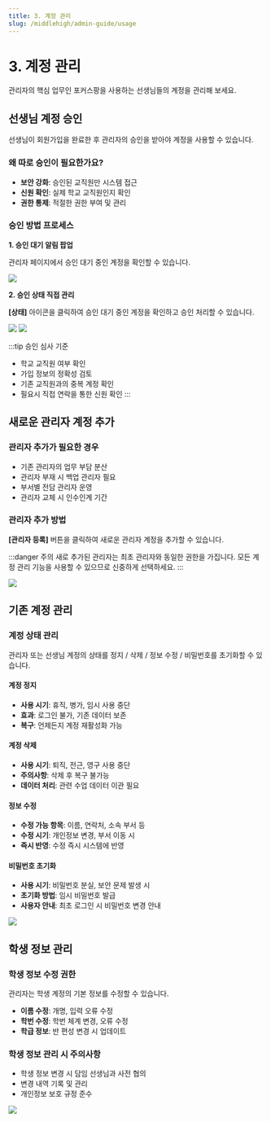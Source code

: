 ```yaml
---
title: 3. 계정 관리
slug: /middlehigh/admin-guide/usage
---
```



# 3. 계정 관리

관리자의 핵심 업무인 포커스팡을 사용하는 선생님들의 계정을 관리해 보세요.

## 선생님 계정 승인

선생님이 회원가입을 완료한 후 관리자의 승인을 받아야 계정을 사용할 수 있습니다.

### 왜 따로 승인이 필요한가요?

- **보안 강화**: 승인된 교직원만 시스템 접근
- **신원 확인**: 실제 학교 교직원인지 확인
- **권한 통제**: 적절한 권한 부여 및 관리

### 승인 방법 프로세스

**1. 승인 대기 알림 팝업**

관리자 페이지에서 승인 대기 중인 계정을 확인할 수 있습니다.

<Image src="/img/kr/elementary/admin/03-04.jpg" size="lg" />

**2. 승인 상태 직접 관리**

**[상태]** 아이콘을 클릭하여 승인 대기 중인 계정을 확인하고 승인 처리할 수 있습니다.

<Image src="/img/kr/elementary/admin/03-06.jpg" size="lg" />
<Image src="/img/kr/elementary/admin/03-05.jpg" size="lg" />

:::tip 승인 심사 기준

- 학교 교직원 여부 확인
- 가입 정보의 정확성 검토
- 기존 교직원과의 중복 계정 확인
- 필요시 직접 연락을 통한 신원 확인
  :::

## 새로운 관리자 계정 추가

### 관리자 추가가 필요한 경우

- 기존 관리자의 업무 부담 분산
- 관리자 부재 시 백업 관리자 필요
- 부서별 전담 관리자 운영
- 관리자 교체 시 인수인계 기간

### 관리자 추가 방법

**[관리자 등록]** 버튼을 클릭하여 새로운 관리자 계정을 추가할 수 있습니다.

:::danger 주의
새로 추가된 관리자는 최초 관리자와 동일한 권한을 가집니다. 모든 계정 관리 기능을 사용할 수 있으므로 신중하게 선택하세요.
:::

<Image src="/img/kr/elementary/admin/03-01.jpg" size="lg" />

## 기존 계정 관리

### 계정 상태 관리

관리자 또는 선생님 계정의 상태를 정지 / 삭제 / 정보 수정 / 비밀번호를 초기화할 수 있습니다.

#### 계정 정지

- **사용 시기**: 휴직, 병가, 임시 사용 중단
- **효과**: 로그인 불가, 기존 데이터 보존
- **복구**: 언제든지 계정 재활성화 가능

#### 계정 삭제

- **사용 시기**: 퇴직, 전근, 영구 사용 중단
- **주의사항**: 삭제 후 복구 불가능
- **데이터 처리**: 관련 수업 데이터 이관 필요

#### 정보 수정

- **수정 가능 항목**: 이름, 연락처, 소속 부서 등
- **수정 시기**: 개인정보 변경, 부서 이동 시
- **즉시 반영**: 수정 즉시 시스템에 반영

#### 비밀번호 초기화

- **사용 시기**: 비밀번호 분실, 보안 문제 발생 시
- **초기화 방법**: 임시 비밀번호 발급
- **사용자 안내**: 최초 로그인 시 비밀번호 변경 안내

<Image src="/img/kr/elementary/admin/03-02.jpg" size="lg" />

## 학생 정보 관리

### 학생 정보 수정 권한

관리자는 학생 계정의 기본 정보를 수정할 수 있습니다.

- **이름 수정**: 개명, 입력 오류 수정
- **학번 수정**: 학번 체계 변경, 오류 수정
- **학급 정보**: 반 편성 변경 시 업데이트

### 학생 정보 관리 시 주의사항

- 학생 정보 변경 시 담임 선생님과 사전 협의
- 변경 내역 기록 및 관리
- 개인정보 보호 규정 준수

<Image src="/img/kr/elementary/admin/03-03.jpg" size="lg" />
